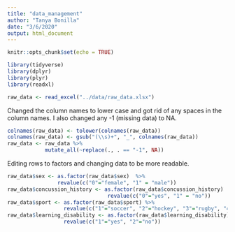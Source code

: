 ```yaml
---
title: "data_management"
author: "Tanya Bonilla"
date: "3/6/2020"
output: html_document
---
```


```r
knitr::opts_chunk$set(echo = TRUE)
```

```r
library(tidyverse)
library(dplyr)
library(plyr)
library(readxl)

raw_data <- read_excel("../data/raw_data.xlsx")
```


Changed the column names to lower case and got rid of any spaces in the column names. I also changed any -1 (missing data) to NA.
```r
colnames(raw_data) <- tolower(colnames(raw_data))
colnames(raw_data) <- gsub("(\\s)+", "_", colnames(raw_data)) 
raw_data <- raw_data %>%
            mutate_all(~replace(., . == "-1", NA))
```
Editing rows to factors and changing data to be more readable. 
```r
raw_data$sex <- as.factor(raw_data$sex)  %>%
                revalue(c("0"="female", "1" = "male"))
raw_data$concussion_history <- as.factor(raw_data$concussion_history)  %>%
                                revalue(c("0"="yes", "1" = "no"))
raw_data$sport <- as.factor(raw_data$sport) %>%
                  revalue(c("1"="soccer", "2"="hockey", "3"="rugby", "4"="football", "5"="lacrosse", "6"="cheerleading"))
raw_data$learning_disability <- as.factor(raw_data$learning_disability) %>%
                  revalue(c("1"="yes", "2"="no"))
```

